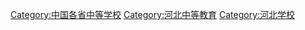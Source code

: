 [[Category:中国各省中等学校|Category:中国各省中等学校]]
[[Category:河北中等教育|Category:河北中等教育]]
[[Category:河北学校|Category:河北学校]]